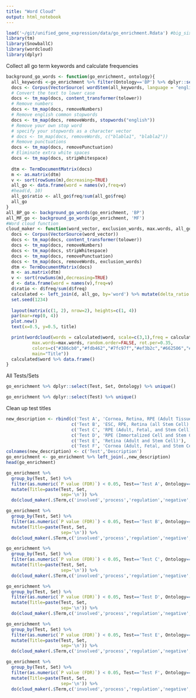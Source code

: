 ```yaml
---
title: "Word Cloud"
output: html_notebook
---
```


```r
load('~/git/unified_gene_expression/data/go_enrichment.Rdata') #big_six
library(tm)
library(SnowballC)
library(wordcloud)
library(dplyr)
```

Collect all go term keywords and calculate frequencies
```r

background_go_words <- function(go_enrichment, ontology){
  all_keywords <-go_enrichment %>% filter(Ontology=='BP') %>% dplyr::select(`GO ID`, Term) %>% unique() %>% .[['Term']]
  docs <- Corpus(VectorSource( wordStem(all_keywords, language = "english")))
  # Convert the text to lower case
  docs <- tm_map(docs, content_transformer(tolower))
  # Remove numbers
  docs <- tm_map(docs, removeNumbers)
  # Remove english common stopwords
  docs <- tm_map(docs, removeWords, stopwords("english"))
  # Remove your own stop word
  # specify your stopwords as a character vector
  # docs <- tm_map(docs, removeWords, c("blabla1", "blabla2")) 
  # Remove punctuations
  docs <- tm_map(docs, removePunctuation)
  # Eliminate extra white spaces
  docs <- tm_map(docs, stripWhitespace)
  
  dtm <- TermDocumentMatrix(docs)
  m <- as.matrix(dtm)
  v <- sort(rowSums(m),decreasing=TRUE)
  all_go <- data.frame(word = names(v),freq=v)
  #head(d, 10)
  all_go$ratio <- all_go$freq/sum(all_go$freq)
  all_go
}
all_BP_go <- background_go_words(go_enrichment, 'BP')
all_MF_go <- background_go_words(go_enrichment, 'MF')
#Word cloud function
cloud_maker <- function(word_vector, exclusion_words, max.words, all_go, title){
  docs <- Corpus(VectorSource(word_vector))
  docs <- tm_map(docs, content_transformer(tolower))
  docs <- tm_map(docs, removeNumbers)
  docs <- tm_map(docs, stripWhitespace)
  docs <- tm_map(docs, removePunctuation)
  docs <- tm_map(docs, removeWords, exclusion_words) 
  dtm <- TermDocumentMatrix(docs)
  m <- as.matrix(dtm)
  v <- sort(rowSums(m),decreasing=TRUE)
  d <- data.frame(word = names(v),freq=v)
  d$ratio <- d$freq/sum(d$freq)
  calculated <- left_join(d, all_go, by='word') %>% mutate(delta_ratio = ratio.x-ratio.y, transformed_delta =log10(delta_ratio+1)*1e6) %>% filter(transformed_delta>0)
  set.seed(1234)
  
  layout(matrix(c(1, 2), nrow=2), heights=c(1, 4))
  par(mar=rep(0, 4))
  plot.new()
  text(x=0.5, y=0.5, title)

  print(wordcloud(words = calculated$word, scale=c(3,1),freq = calculated$transformed_delta, min.freq = 1,
          max.words=max.words, random.order=FALSE, rot.per=0.35, 
          colors=c("#386cb0","#fdb462","#7fc97f","#ef3b2c","#662506","#a6cee3","#fb9a99","#984ea3"),
          main="Title"))
  calculated$word %>% data.frame()
}
```

All Tests/Sets
```r
go_enrichment %>% dplyr::select(Test, Set, Ontology) %>% unique()

go_enrichment %>% dplyr::select(Test) %>% unique()
```

Clean up test titles
```r
new_description <- rbind(c('Test A', 'Cornea, Retina, RPE (Adult Tissue)'),
                         c('Test B', 'ESC, RPE, Retina (all Stem Cell)'),
                         c('Test C', 'RPE (Adult, Fetal, and Stem Cell)'),
                         c('Test D', 'RPE (Immortalized Cell and Stem Cell)'),
                         c('Test E', 'Retina (Adult and Stem Cell)'),
                         c('Test F', 'Cornea (Adult, Fetal, and Stem Cell)')) %>% data.frame()
colnames(new_description) <- c('Test','Description')
go_enrichment <- go_enrichment %>% left_join(.,new_description)
head(go_enrichment)
```

```r
go_enrichment %>% 
  group_by(Test, Set) %>% 
  filter(as.numeric(`P value (FDR)`) < 0.05, Test=='Test A', Ontology=='BP') %>%
  mutate(Title=paste(Test, Set,
                     sep='\n')) %>% 
  do(cloud_maker(.$Term,c('involved','process','regulation','negative','positive'),75,all_BP_go,.$Title))
```



```r
go_enrichment %>% 
  group_by(Test, Set) %>% 
  filter(as.numeric(`P value (FDR)`) < 0.05, Test=='Test B', Ontology=='BP') %>%
  mutate(Title=paste(Test, Set,
                     sep='\n')) %>% 
  do(cloud_maker(.$Term,c('involved','process','regulation','negative','positive'),75,all_BP_go,.$Title))
```









```r
go_enrichment %>% 
  group_by(Test, Set) %>% 
  filter(as.numeric(`P value (FDR)`) < 0.05, Test=='Test C', Ontology=='BP') %>%
  mutate(Title=paste(Test, Set,
                     sep='\n')) %>% 
  do(cloud_maker(.$Term,c('involved','process','regulation','negative','positive'),75,all_BP_go,.$Title))
```


```r
go_enrichment %>% 
  group_by(Test, Set) %>% 
  filter(as.numeric(`P value (FDR)`) < 0.05, Test=='Test D', Ontology=='BP') %>%
  mutate(Title=paste(Test, Set,
                     sep='\n')) %>% 
  do(cloud_maker(.$Term,c('involved','process','regulation','negative','positive'),75,all_BP_go,.$Title))
```

```r
go_enrichment %>% 
  group_by(Test, Set) %>% 
  filter(as.numeric(`P value (FDR)`) < 0.05, Test=='Test E', Ontology=='BP') %>%
  mutate(Title=paste(Test, Set,
                     sep='\n')) %>% 
  do(cloud_maker(.$Term,c('involved','process','regulation','negative','positive'),75,all_BP_go,.$Title))
```

```r
go_enrichment %>% 
  group_by(Test, Set) %>% 
  filter(as.numeric(`P value (FDR)`) < 0.05, Test=='Test F', Ontology=='BP') %>%
  mutate(Title=paste(Test, Set,
                     sep='\n')) %>% 
  do(cloud_maker(.$Term,c('involved','process','regulation','negative','positive'),75,all_BP_go,.$Title))
```